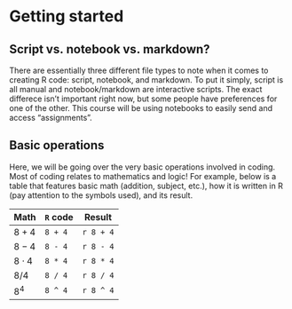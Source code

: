 
# Getting started

## Script vs. notebook vs. markdown?
There are essentially three different file types to note when it comes to creating R code: script, notebook, and markdown. To put it simply, script is all manual and notebook/markdown are interactive scripts. The exact differece isn't important right now, but some people have preferences for one of the other. This course will be using notebooks to easily send and access "assignments".

## Basic operations
Here, we will be going over the very basic operations involved in coding. Most of coding relates to mathematics and logic! For example, below is a table that features basic math (addition, subject, etc.), how it is written in R (pay attention to the symbols used), and its result.

| Math          | `R` code| Result    |
|---------------|---------|-----------|
| $8 + 4$       | `8 + 4` | `r 8 + 4` |
| $8 - 4$       | `8 - 4` | `r 8 - 4` |
| $8 \cdot4$    | `8 * 4` | `r 8 * 4` |
| $8 / 4$       | `8 / 4` | `r 8 / 4` |
| $8^4$         | `8 ^ 4` | `r 8 ^ 4` |

